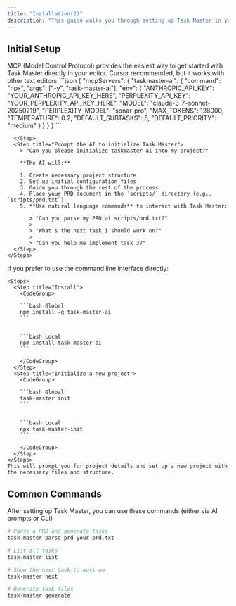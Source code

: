 ```yaml
---
title: "Installation(2)"
description: "This guide walks you through setting up Task Master in your development environment."
---
```


## Initial Setup

<Tip>
  MCP (Model Control Protocol) provides the easiest way to get started with Task Master directly in your editor.
</Tip>

<AccordionGroup>
  <Accordion title="Option 1: Using MCP (Recommended)" icon="sparkles">
    <Steps>
      <Step title="Add the MCP config to your editor">
        <Link href="https://cursor.sh">Cursor</Link> recommended, but it works with other text editors
        ```json
        {
        	"mcpServers": {
        		"taskmaster-ai": {
        			"command": "npx",
        			"args": ["-y", "task-master-ai"],
        			"env": {
        				"ANTHROPIC_API_KEY": "YOUR_ANTHROPIC_API_KEY_HERE",
        				"PERPLEXITY_API_KEY": "YOUR_PERPLEXITY_API_KEY_HERE",
        				"MODEL": "claude-3-7-sonnet-20250219",
        				"PERPLEXITY_MODEL": "sonar-pro",
        				"MAX_TOKENS": 128000,
        				"TEMPERATURE": 0.2,
        				"DEFAULT_SUBTASKS": 5,
        				"DEFAULT_PRIORITY": "medium"
        			}
        		}
        	}
        }
        ```
      </Step>
      <Step title="Enable the MCP in your editor settings">
        
      </Step>
      <Step title="Prompt the AI to initialize Task Master">
        > "Can you please initialize taskmaster-ai into my project?"

        **The AI will:**

        1. Create necessary project structure
        2. Set up initial configuration files
        3. Guide you through the rest of the process
        4. Place your PRD document in the `scripts/` directory (e.g., `scripts/prd.txt`)
        5. **Use natural language commands** to interact with Task Master:

           > "Can you parse my PRD at scripts/prd.txt?"
           >
           > "What's the next task I should work on?"
           >
           > "Can you help me implement task 3?"
      </Step>
    </Steps>
  </Accordion>
  <Accordion title="Option 2: Manual Installation">
    If you prefer to use the command line interface directly:

    <Steps>
      <Step title="Install">
        <CodeGroup>

        ```bash Global
        npm install -g task-master-ai
        ```

        
        ```bash Local
        npm install task-master-ai
        ```

        </CodeGroup>
      </Step>
      <Step title="Initialize a new project">
        <CodeGroup>

        ```bash Global
        task-master init
        ```

        
        ```bash Local
        npx task-master-init
        ```

        </CodeGroup>
      </Step>
    </Steps>
    This will prompt you for project details and set up a new project with the necessary files and structure.
  </Accordion>
</AccordionGroup>

## Common Commands

<Tip>
  After setting up Task Master, you can use these commands (either via AI prompts or CLI)
</Tip>

```bash
# Parse a PRD and generate tasks
task-master parse-prd your-prd.txt

# List all tasks
task-master list

# Show the next task to work on
task-master next

# Generate task files
task-master generate 
